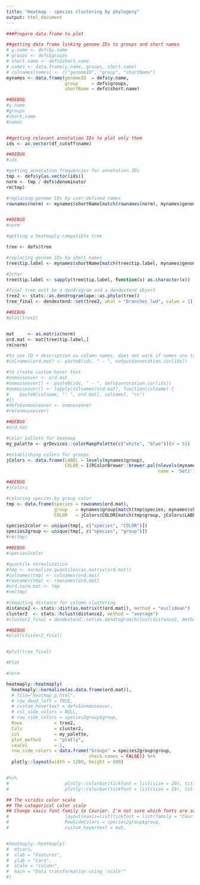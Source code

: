 ```yaml
---
title: "Heatmap - species clustering by phylogeny"
output: html_document
---
```


```r
###Prepare data.frame to plot

##getting data frame linking genome IDs to groups and short names
# y.name <- defs$y.name
# groups <- defs$groups
# short.name <- defs$short.name
# names <- data.frame(y.name, groups, short.name)
# colnames(names) <- c("genomeID", "group", "shortName")
mynames <- data.frame(genomeID  = defs$y.name, 
                      group     = defs$groups, 
                      shortName = defs$short.name)

##DEBUG
#y.name
#groups
#short.name
#names


##getting relevant annotation IDs to plot only them
ids <- as.vector(df_cutoff$name)

##DEBUG
#ids

#getting annotation frequencies for annotation IDs
tmp <- defs$y[as.vector(ids)]
norm <- tmp / defs$denominator
rm(tmp)

#replacing genome IDs by user-defined names
rownames(norm) <- mynames$shortName[match(rownames(norm), mynames$genomeID)]


##DEBUG
#norm

#getting a heatmaply-compatible tree

tree <- defs$tree

#replacing genome IDs by short names
tree$tip.label <- mynames$shortName[match(tree$tip.label, mynames$genomeID)]

#2char
tree$tip.label <- sapply(tree$tip.label, function(x) as.character(x))

#final tree must be a dendrogram and a dendextend object
tree2 <- stats::as.dendrogram(ape::as.phylo(tree))
tree_final <- dendextend::set(tree2, what = "branches_lwd", value = 1)

##DEBUG
#plot(tree2)


mat     <- as.matrix(norm)
ord.mat <- mat[tree$tip.label,]
rm(norm)

#to use ID + description as column names, does not work if names are too long (figure is not printed)
#colnames(ord.mat) <- paste0(ids, " - ", output$annotation.cor[ids])

#to create custom hover text
#onmouseover <- ord.mat
#onmouseover[] <- paste0(ids, " - ", defs$annotation.cor[ids])
#onmouseover[] <- lapply(colnames(ord.mat), function(colname) {
#    paste0(colname, ": ", ord.mat[, colname], "\n")
#})
#defs$onmouseover <- onmouseover
#rm(onmouseover)

##DEBUG
#ord.mat

#color pallete for heatmap
my_palette <- grDevices::colorRampPalette(c("white", "blue"))(n = 51)

#establishing colors for groups
jColors <- data.frame(LABEL = levels(mynames$group),
                      COLOR = I(RColorBrewer::brewer.pal(nlevels(mynames$group), 
                                                         name = 'Set1')))

##DEBUG
#jColors

#coloring species by group color
tmp <- data.frame(species = rownames(ord.mat),
                  group   = mynames$group[match(tmp$species, mynames$shortName)],
                  COLOR   = jColors$COLOR[match(tmp$group, jColors$LABEL)])

species2color <- unique(tmp[, c("species", "COLOR")])
species2group <- unique(tmp[, c("species", "group")])
#rm(tmp)

##DEBUG
#species2color

#quantile normalization
#tmp <- normalize.quantiles(as.matrix(ord.mat))
#colnames(tmp) <- colnames(ord.mat)
#rownames(tmp) <- rownames(ord.mat)
#ord.norm.mat <- tmp
#rm(tmp)

#computing distance for column clustering
distance2 <- stats::dist(as.matrix(t(ord.mat)), method = "euclidean")
cluster2  <- stats::hclust(distance2, method = "average")
#cluster2_final = dendextend::set(as.dendrogram(hclust(distance2, method=c("average"))), "branches_lwd", 1)

##DEBUG
#plot(cluster2_final)


#plot(tree_final)

#Plot

#norm

heatmaply::heatmaply(
  heatmaply::normalize(as.data.frame(ord.mat)),
  # file="heatmap_p.html",
  # row_dend_left = TRUE,
  # custom_hovertext = defs$onmouseover,
  # col_side_colors = NULL,
  # row_side_colors = species2group$group,
  Rowv            = tree2,
  Colv            = cluster2,
  col             = my_palette,
  plot_method     = "plotly",
  cexCol          = 1,
  row_side_colors = data.frame("Groups" = species2group$group,
                               check.names = FALSE)) %>% 
  plotly::layout(width = 1200, height = 600)


#%>%
#                     plotly::colorbar(tickfont = list(size = 20), titlefont = list(size = 20), which = 1) %>%
#                     plotly::colorbar(tickfont = list(size = 20), titlefont = list(size = 20), which = 2)

## The viridis color scale
## The categorical color scale
## Change xaxis font family to Courier. I'm not sure which fonts are supported unfortunately, this is just one example
#                     layout(xaxis=list(tickfont = list(family = "Courier"))))
#                     RowSideColors = species2group$group,
#                     custom_hovertext = mat,


#heatmaply::heatmaply(
#  mtcars, 
#  xlab = "Features",
#  ylab = "Cars", 
#  scale = "column",
#  main = "Data transformation using 'scale'"
#)

```
